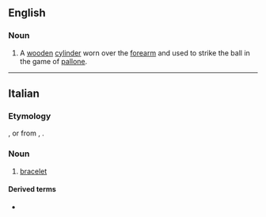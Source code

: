 ==English==

===Noun===
{{en-noun|?}}

# A [[wooden]] [[cylinder]] worn over the [[forearm]] and used to strike the ball in the game of [[pallone]].

----

==Italian==

===Etymology===
{{suffix|braccio|ale|lang=it}}, or from {{inh|it|la|brachiāle}}, {{m|la|bracchiāle}}.

===Noun===
{{it-noun|m}}

# [[bracelet]]

====Derived terms====
* {{l|it|braccialetto}}